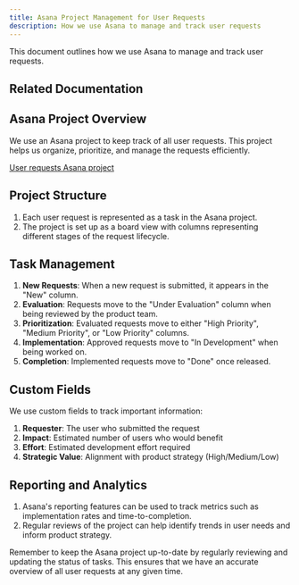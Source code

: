 ```yaml
---
title: Asana Project Management for User Requests
description: How we use Asana to manage and track user requests
---
```

This document outlines how we use Asana to manage and track user requests.


## Related Documentation

<LinkCard title="Asana Guide" href="/tools/asana/" description="Learn how we use Asana for task and project management." />

## Asana Project Overview

We use an Asana project to keep track of all user requests. This project helps us organize, prioritize, and manage the requests efficiently.

[User requests Asana project](https://app.asana.com/0/your-project-id/list)

## Project Structure

1. Each user request is represented as a task in the Asana project.
2. The project is set up as a board view with columns representing different stages of the request lifecycle.

## Task Management

1. **New Requests**: When a new request is submitted, it appears in the "New" column.
2. **Evaluation**: Requests move to the "Under Evaluation" column when being reviewed by the product team.
3. **Prioritization**: Evaluated requests move to either "High Priority", "Medium Priority", or "Low Priority" columns.
4. **Implementation**: Approved requests move to "In Development" when being worked on.
5. **Completion**: Implemented requests move to "Done" once released.

## Custom Fields

We use custom fields to track important information:

1. **Requester**: The user who submitted the request
2. **Impact**: Estimated number of users who would benefit
3. **Effort**: Estimated development effort required
4. **Strategic Value**: Alignment with product strategy (High/Medium/Low)

## Reporting and Analytics

1. Asana's reporting features can be used to track metrics such as implementation rates and time-to-completion.
2. Regular reviews of the project can help identify trends in user needs and inform product strategy.

Remember to keep the Asana project up-to-date by regularly reviewing and updating the status of tasks. This ensures that we have an accurate overview of all user requests at any given time.
